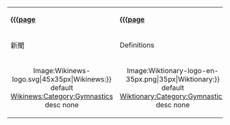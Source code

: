 <center>
{| class="noprint" align="center" style="clear:both; background: transparent; text-align:center; font-size:91%" cellspacing="3" cellpadding="3" rules="none" border="0"
|-
|'''[[Wikinews:Category:Gymnastics|{{{page]]'''    
|'''[[Wiktionary:Category:Gymnastics|{{{page]]'''    
|'''[[Commons:Category:Gymnastics|{{{page]]'''
|-
|新聞
|Definitions
|圖片& 影像
|-
|<center><imagemap>
Image:Wikinews-logo.svg|45x35px|Wikinews:{{{page|{{PAGENAME}}}}}
default [[Wikinews:Category:Gymnastics|Wikinews:Category:Gymnastics]]
desc none
</imagemap></center>
|<center><imagemap>
Image:Wiktionary-logo-en-35px.png|35px|Wiktionary:{{{page|{{PAGENAME}}}}}
default [[Wiktionary:Category:Gymnastics|Wiktionary:Category:Gymnastics]]
desc none
</imagemap></center>
|<center><imagemap>
Image:Commons-logo.svg|20x35px|Commons:{{{page|{{PAGENAME}}}}}
default [[Commons:Category:Gymnastics|Commons:Category:Gymnastics]]
desc none
</imagemap></center>
|}
</center>